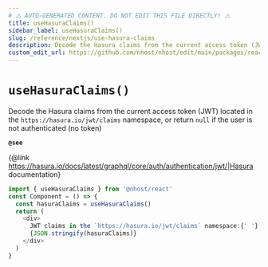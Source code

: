 ```yaml
---
# ⚠️ AUTO-GENERATED CONTENT. DO NOT EDIT THIS FILE DIRECTLY! ⚠️
title: useHasuraClaims()
sidebar_label: useHasuraClaims()
slug: /reference/nextjs/use-hasura-claims
description: Decode the Hasura claims from the current access token (JWT) located in the `https://hasura.io/jwt/claims` namespace, or return `null` if the user is not authenticated (no token)
custom_edit_url: https://github.com/nhost/nhost/edit/main/packages/react/src/hooks/user.ts#L716
---
```


# `useHasuraClaims()`

Decode the Hasura claims from the current access token (JWT) located in the `https://hasura.io/jwt/claims` namespace, or return `null` if the user is not authenticated (no token)

**`@see`**

{@link https://hasura.io/docs/latest/graphql/core/auth/authentication/jwt/|Hasura documentation}

```ts
import { useHasuraClaims } from '@nhost/react'
const Component = () => {
  const hasuraClaims = useHasuraClaims()
  return (
    <div>
      JWT claims in the `https://hasura.io/jwt/claims` namespace:{' '}
      {JSON.stringify(hasuraClaims)}
    </div>
  )
}
```
